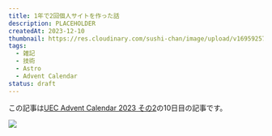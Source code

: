 ```yaml
---
title: 1年で2回個人サイトを作った話
description: PLACEHOLDER
createdAt: 2023-12-10
thumbnail: https://res.cloudinary.com/sushi-chan/image/upload/v1695925763/my-campus-life/56F9C0BE-0ACB-4D23-9C6C-3BDEE11CF2E6_1_201_a_hlnsel.jpg
tags:
  - 雑記
  - 技術
  - Astro
  - Advent Calendar
status: draft
---
```


この記事は[UEC Advent Calendar 2023 その2](https://adventar.org/calendars/8704)の10日目の記事です。

<UrlCard url="https://adventar.org/calendars/8704" />

![](https://res.cloudinary.com/sushi-chan/image/upload/v1698725343/tech/rewrite-site-with-astro/2D927BD6-782C-40DA-BD11-C1A7784DDF14_1_201_a_msntqm.jpg)
